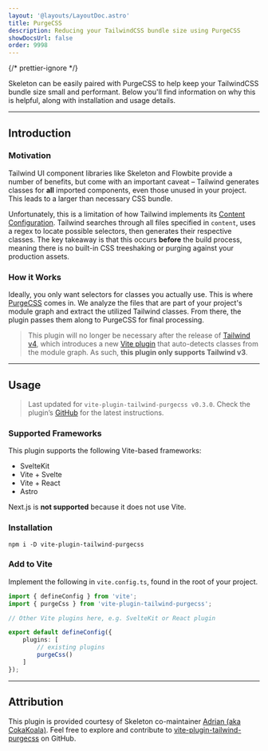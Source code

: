 ```yaml
---
layout: '@layouts/LayoutDoc.astro'
title: PurgeCSS
description: Reducing your TailwindCSS bundle size using PurgeCSS
showDocsUrl: false
order: 9998
---
```



{/* prettier-ignore */}
<p class="type-scale-5">Skeleton can be easily paired with PurgeCSS to help keep your TailwindCSS bundle size small and performant. 
	Below you'll find information on why this is helpful, along with installation and usage details.</p>

---

## Introduction

### Motivation

Tailwind UI component libraries like Skeleton and Flowbite provide a number of benefits, but come with an important caveat – Tailwind generates classes for **all** imported components, even those unused in your project. This leads to a larger than necessary CSS bundle.

Unfortunately, this is a limitation of how Tailwind implements its <a class="anchor" href="https://tailwindcss.com/docs/content-configuration" target="_blank">Content Configuration</a>. Tailwind searches through all files specified in `content`, uses a regex to locate possible selectors, then generates their respective classes. The key takeaway is that this occurs **before** the build process, meaning there is no built-in CSS treeshaking or purging against your production assets.

### How it Works

Ideally, you only want selectors for classes you actually use. This is where <a class="anchor" href="https://purgecss.com/" target="_blank">PurgeCSS</a> comes in. We analyze the files that are part of your project's module graph and extract the utilized Tailwind classes. From there, the plugin passes them along to PurgeCSS for final processing.

> This plugin will no longer be necessary after the release of <a class="anchor" href="https://tailwindcss.com/blog/tailwindcss-v4-alpha" target="_blank">Tailwind v4</a>, which introduces a new <a class="anchor" href="https://tailwindcss.com/blog/tailwindcss-v4-alpha#zero-configuration-content-detection" target="_blank">Vite plugin</a> that auto-detects classes from the module graph. As such, **this plugin only supports Tailwind v3**.

---

## Usage

> Last updated for `vite-plugin-tailwind-purgecss v0.3.0`. Check the plugin’s <a class="anchor" href="https://github.com/AdrianGonz97/vite-plugin-tailwind-purgecss" target="_blank">GitHub</a> for the latest instructions.

### Supported Frameworks

This plugin supports the following Vite-based frameworks:

- SvelteKit
- Vite + Svelte
- Vite + React
- Astro

Next.js is **not supported** because it does not use Vite.

### Installation

```console
npm i -D vite-plugin-tailwind-purgecss
```

### Add to Vite

Implement the following in `vite.config.ts`, found in the root of your project.

```ts title="vite.config.ts"
import { defineConfig } from 'vite';
import { purgeCss } from 'vite-plugin-tailwind-purgecss';

// Other Vite plugins here, e.g. SvelteKit or React plugin

export default defineConfig({
	plugins: [
		// existing plugins
		purgeCss()
	]
});
```

---

## Attribution

This plugin is provided courtesy of Skeleton co-maintainer <a class="anchor" href="https://github.com/AdrianGonz97" target="_blank" rel="noreferrer">Adrian (aka CokaKoala)</a>. Feel free to explore and contribute to <a class="anchor" href="https://github.com/AdrianGonz97/vite-plugin-tailwind-purgecss" target="_blank" rel="noreferrer">vite-plugin-tailwind-purgecss</a> on GitHub.
